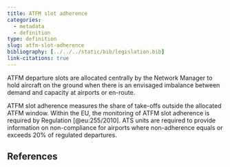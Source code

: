 ```yaml
---
title: ATFM slot adherence
categories:
  - metadata
  - definition
type: definition
slug: atfm-slot-adherence
bibliography: [../../../static/bib/legislation.bib]
link-citations: true
---
```



ATFM departure slots are allocated centrally by the Network Manager to hold aircraft on the ground when there is an envisaged imbalance between demand and capacity at airports or en-route. 

ATFM slot adherence measures the share of take-offs outside the allocated ATFM window. Within the EU, the monitoring of ATFM slot adherence is required by Regulation [@eu:255/2010]. ATS units are required to provide information on non-compliance for airports where non-adherence equals or exceeds 20% of regulated departures.

## References
